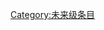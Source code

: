{{catmore1|[[Wikipedia:微软专题|Wikipedia:微软专题]]}}
{{Articles by Quality|topic=微软|class=future|format=TOC}}
{{CategoryTOC}}
{{emptycat}}

[[Category:未来级条目|Category:未来级条目]]